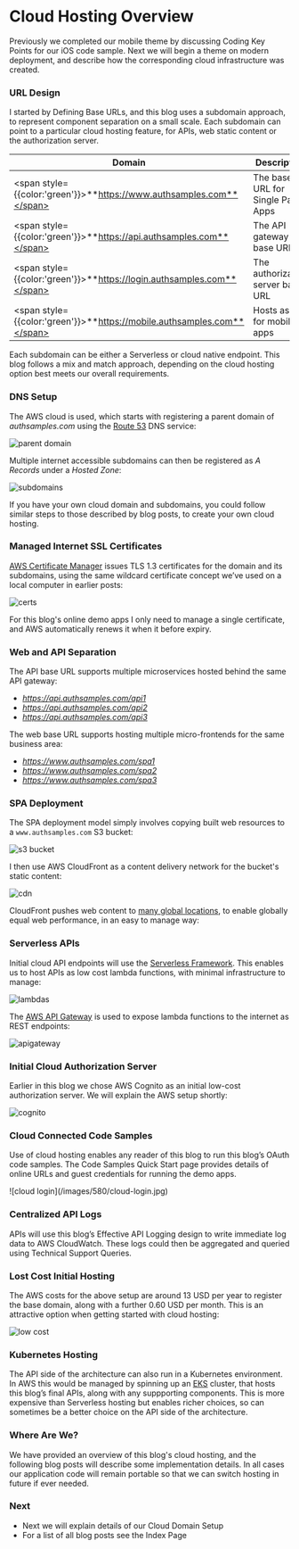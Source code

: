 # Cloud Hosting Overview

Previously we completed our mobile theme by discussing <Link href='/posts/ios-code-sample-coding-key-points'>Coding Key Points</Link> for our iOS code sample. Next we will begin a theme on modern deployment, and describe how the corresponding cloud infrastructure was created.

### URL Design

I started by <Link href='/posts/oauth-infrastructure-setup'>Defining Base URLs</Link>, and this blog uses a subdomain approach, to represent component separation on a small scale. Each subdomain can point to a particular cloud hosting feature, for APIs, web static content or the authorization server.

| Domain | Description |
| ------ | ----------- |
| <span style={{color:'green'}}>**https://www.authsamples.com**</span> | The base URL for Single Page Apps |
| <span style={{color:'green'}}>**https://api.authsamples.com**</span> | The API gateway base URL |
| <span style={{color:'green'}}>**https://login.authsamples.com**</span> | The authorization server base URL |
| <span style={{color:'green'}}>**https://mobile.authsamples.com**</span> | Hosts assets for mobile apps |

Each subdomain can be either a Serverless or cloud native endpoint. This blog follows a mix and match approach, depending on the cloud hosting option best meets our overall requirements.

### DNS Setup

The AWS cloud is used, which starts with registering a parent domain of *authsamples.com* using the [Route 53](https://aws.amazon.com/route53/) DNS service:

![parent domain](/images/580/parent-domain.jpg)

Multiple internet accessible subdomains can then be registered as *A Records* under a *Hosted Zone*:

![subdomains](/images/580/subdomains.jpg)

If you have your own cloud domain and subdomains, you could follow similar steps to those described by blog posts, to create your own cloud hosting.

### Managed Internet SSL Certificates

[AWS Certificate Manager](https://aws.amazon.com/certificate-manager/) issues TLS 1.3 certificates for the domain and its subdomains, using the same wildcard certificate concept we’ve used on a local computer in earlier posts:

![certs](/images/580/certs.jpg)

For this blog's online demo apps I only need to manage a single certificate, and AWS automatically renews it when it before expiry.

### Web and API Separation

The API base URL supports multiple microservices hosted behind the same API gateway:

- *https://api.authsamples.com/api1*
- *https://api.authsamples.com/api2*
- *https://api.authsamples.com/api3*

The web base URL supports hosting multiple micro-frontends for the same business area:

- *https://www.authsamples.com/spa1*
- *https://www.authsamples.com/spa2*
- *https://www.authsamples.com/spa3*

### SPA Deployment

The SPA deployment model simply involves copying built web resources to a `www.authsamples.com` S3 bucket:

![s3 bucket](/images/580/s3-bucket.jpg)

I then use AWS CloudFront as a content delivery network for the bucket's static content:

![cdn](/images/580/cdn.jpg)

CloudFront pushes web content to [many global locations](https://aws.amazon.com/cloudfront/features), to enable globally equal web performance, in an easy to manage way:

### Serverless APIs

Initial cloud API endpoints will use the [Serverless Framework](https://serverless.com/framework). This enables us to host APIs as low cost lambda functions, with minimal infrastructure to manage:

![lambdas](/images/580/lambdas.jpg)

The [AWS API Gateway](https://aws.amazon.com/api-gateway/) is used to expose lambda functions to the internet as REST endpoints:

![apigateway](/images/580/apigateway.jpg)

### Initial Cloud Authorization Server

Earlier in this blog we chose AWS Cognito as an initial low-cost authorization server. We will explain the AWS setup shortly:

![cognito](/images/580/cognito.jpg)

### Cloud Connected Code Samples

Use of cloud hosting enables any reader of this blog to run this blog’s OAuth code samples. The <Link href='/posts/quick-start'>Code Samples Quick Start</Link> page provides details of online URLs and guest credentials for running the demo apps.

<div className="smallimage">
![cloud login](/images/580/cloud-login.jpg)
</div>

### Centralized API Logs

APIs will use this blog’s <Link href='/posts/effective-api-logging'>Effective API Logging</Link> design to write immediate log data to AWS CloudWatch. These logs could then be aggregated and queried using <Link href='/posts/api-technical-support-analysis'>Technical Support Queries</Link>.

### Lost Cost Initial Hosting

The AWS costs for the above setup are around 13 USD per year to register the base domain, along with a further 0.60 USD per month. This is an attractive option when getting started with cloud hosting:

![low cost](/images/580/low-cost.jpg)

### Kubernetes Hosting

The API side of the architecture can also run in a Kubernetes environment. In AWS this would be managed by spinning up an [EKS](https://docs.aws.amazon.com/whitepapers/latest/overview-deployment-options/amazon-elastic-kubernetes-service.html) cluster, that hosts this blog’s final APIs, along with any suppporting components. This is more expensive than Serverless hosting but enables richer choices, so can sometimes be a better choice on the API side of the architecture.

### Where Are We?

We have provided an overview of this blog's cloud hosting, and the following blog posts will describe some implementation details. In all cases our application code will remain portable so that we can switch hosting in future if ever needed.

### Next

- Next we will explain details of our <Link href='/posts/cloud-domain-setup'>Cloud Domain Setup</Link>
- For a list of all blog posts see the <Link href='/posts/index'>Index Page</Link>


